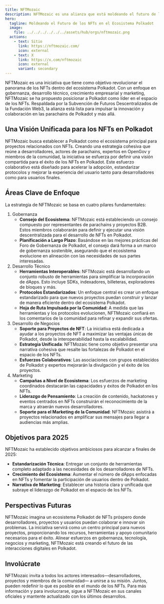 ```yaml
---
title: NFTMozaic
description: NFTMozaic es una alianza que está moldeando el futuro de los NFTs en Polkadot, enfocándose en Gobernanza, esfuerzos técnicos, Desarrollo de Negocios y Marketing.
hero:
  tagline: Moldeando el Futuro de los NFTs en el Ecosistema Polkadot
  image: 
    file: ../../../../../../assets/hub/orgs/nftmozaic.png
  actions:
    - text: Sitio
      link: https://nftmozaic.com/
      icon: external
    - text: X
      link: https://x.com/nftmozaic
      icon: external
      variant: secondary
---
```



NFTMozaic es una iniciativa que tiene como objetivo revolucionar el panorama de los NFTs dentro del ecosistema Polkadot. 
Con un enfoque en gobernanza, desarrollo técnico, crecimiento empresarial y marketing, NFTMozaic se ha propuesto posicionar a Polkadot como líder en el espacio de los NFTs. 
Respaldada por la Subvención de Futuros Descentralizados de la Fundación Web3, la alianza está lista para impulsar la innovación y colaboración en las parachains de Polkadot y más allá.

## Una Visión Unificada para los NFTs en Polkadot
NFTMozaic busca establecer a Polkadot como el ecosistema principal para proyectos relacionados con NFTs. Creando una estrategia cohesiva que reúne a desarrolladores, actores de parachains, expertos en OpenGov y miembros de la comunidad, la iniciativa se esfuerza por definir una visión compartida para el éxito de los NFTs en Polkadot. Este esfuerzo colaborativo está diseñado para acelerar la adopción, estandarizar protocolos y mejorar la experiencia del usuario tanto para desarrolladores como para usuarios finales.

## Áreas Clave de Enfoque
La estrategia de NFTMozaic se basa en cuatro pilares fundamentales:
1. Gobernanza
    - **Consejo del Ecosistema**: NFTMozaic está estableciendo un consejo compuesto por representantes de parachains y proyectos B2B. Estos miembros colaborarán para definir y ejecutar una visión descentralizada para el desarrollo de NFTs en Polkadot.
    - **Planificación a Largo Plazo**: Basándose en las mejores prácticas del Foro de Gobernanza de Polkadot, el consejo dará forma a un marco de gobernanza sostenible, asegurando que el ecosistema evolucione en alineación con las necesidades de sus partes interesadas.
2. Desarrollo Técnico
    - **Herramientas Interoperables**: NFTMozaic está desarrollando un conjunto robusto de herramientas para simplificar la incorporación de dApps. Esto incluye SDKs, indexadores, billeteras, exploradores de bloques y más.
    - **Protocolos Estandarizados**: Un enfoque central es crear un enfoque estandarizado para que nuevos proyectos puedan construir y lanzar de manera eficiente dentro del ecosistema Polkadot.
    - **Hoja de Ruta Impulsada por la Comunidad**: A medida que las herramientas y los protocolos evolucionen, NFTMozaic confiará en los comentarios de la comunidad para refinar y expandir sus ofertas.
3. Desarrollo de Negocios
    - **Soporte para Proyectos de NFT**: La iniciativa está dedicada a ayudar a los proyectos de NFT a maximizar las ventajas únicas de Polkadot, desde la interoperabilidad hasta la escalabilidad.
    - **Estrategia Unificada**: NFTMozaic tiene como objetivo presentar una narrativa cohesiva que resalte las fortalezas de Polkadot en el espacio de los NFTs.
    - **Esfuerzos Colaborativos**: Las asociaciones con grupos establecidos de Polkadot y expertos mejorarán la divulgación y el éxito de los proyectos.
4. Marketing
    - **Campañas a Nivel de Ecosistema**: Los esfuerzos de marketing coordinados destacarán las capacidades y éxitos de Polkadot en los NFTs.
    - **Liderazgo de Pensamiento**: La creación de contenido, hackatones y eventos centrados en NFTs construirán el reconocimiento de la marca y atraerán nuevos desarrolladores.
    - **Soporte para el Marketing de la Comunidad**: NFTMozaic asistirá a proyectos relacionados en amplificar sus mensajes para llegar a audiencias más amplias.

## Objetivos para 2025
NFTMozaic ha establecido objetivos ambiciosos para alcanzar a finales de 2025:
- **Estandarización Técnica**: Entregar un conjunto de herramientas completo adaptado a las necesidades de los desarrolladores de NFTs.
- **Crecimiento del Ecosistema**: Aumentar el número de dApps enfocadas en NFTs y fomentar la participación de usuarios dentro de Polkadot.
- **Narrativa de Marketing**: Establecer una historia clara y unificada que subraye el liderazgo de Polkadot en el espacio de los NFTs.

## Perspectivas Futuras
NFTMozaic imagina un ecosistema Polkadot de NFTs próspero donde desarrolladores, proyectos y usuarios puedan colaborar e innovar sin problemas. La iniciativa servirá como un centro principal para nuevos proyectos, proporcionando los recursos, herramientas y apoyo comunitario necesarios para el éxito. Alinear esfuerzos en gobernanza, tecnología, negocios y marketing, NFTMozaic está creando el futuro de las interacciones digitales en Polkadot.

## Involúcrate
NFTMozaic invita a todos los actores interesados—desarrolladores, proyectos y miembros de la comunidad— a unirse a su misión. Juntos, pueden redefinir lo que es posible en el mundo de los NFTs. Para más información y para involucrarse, sigue a NFTMozaic en sus canales oficiales y mantente actualizado con los últimos desarrollos.

